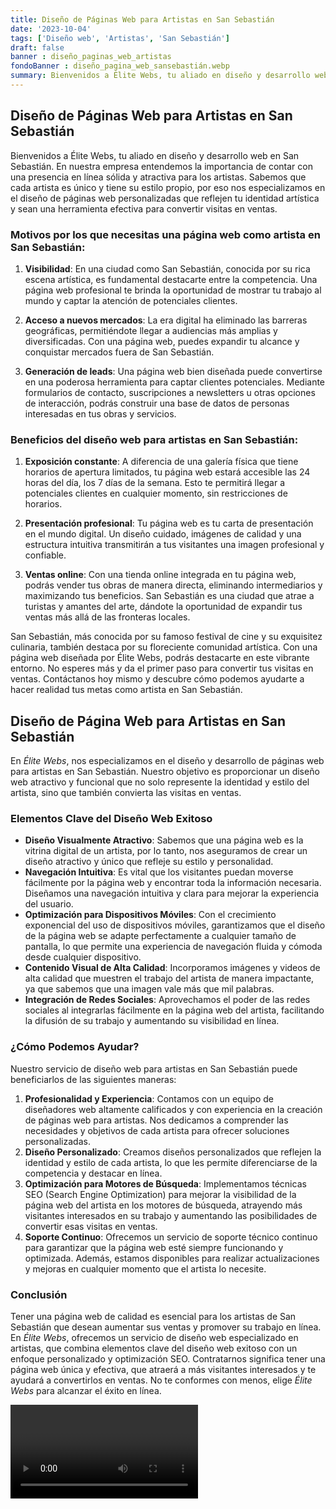 ```yaml
---
title: Diseño de Páginas Web para Artistas en San Sebastián
date: '2023-10-04'
tags: ['Diseño web', 'Artistas', 'San Sebastián']
draft: false
banner : diseño_paginas_web_artistas
fondoBanner : diseño_pagina_web_sansebastián.webp
summary: Bienvenidos a Élite Webs, tu aliado en diseño y desarrollo web en San Sebastián. En nuestra empresa entendemos la importancia de contar con una presencia en línea sólida y atractiva para los artistas. Sabemos que cada artista es único y tiene su estilo propio, por eso nos especializamos en el diseño de páginas web personalizadas que reflejen tu identidad artística y sean una herramienta efectiva para convertir visitas en ventas.
---
```


## Diseño de Páginas Web para Artistas en San Sebastián

Bienvenidos a Élite Webs, tu aliado en diseño y desarrollo web en San Sebastián. En nuestra empresa entendemos la importancia de contar con una presencia en línea sólida y atractiva para los artistas. Sabemos que cada artista es único y tiene su estilo propio, por eso nos especializamos en el diseño de páginas web personalizadas que reflejen tu identidad artística y sean una herramienta efectiva para convertir visitas en ventas.

### Motivos por los que necesitas una página web como artista en San Sebastián:

1. **Visibilidad**: En una ciudad como San Sebastián, conocida por su rica escena artística, es fundamental destacarte entre la competencia. Una página web profesional te brinda la oportunidad de mostrar tu trabajo al mundo y captar la atención de potenciales clientes.

2. **Acceso a nuevos mercados**: La era digital ha eliminado las barreras geográficas, permitiéndote llegar a audiencias más amplias y diversificadas. Con una página web, puedes expandir tu alcance y conquistar mercados fuera de San Sebastián.

3. **Generación de leads**: Una página web bien diseñada puede convertirse en una poderosa herramienta para captar clientes potenciales. Mediante formularios de contacto, suscripciones a newsletters u otras opciones de interacción, podrás construir una base de datos de personas interesadas en tus obras y servicios.

### Beneficios del diseño web para artistas en San Sebastián:

1. **Exposición constante**: A diferencia de una galería física que tiene horarios de apertura limitados, tu página web estará accesible las 24 horas del día, los 7 días de la semana. Esto te permitirá llegar a potenciales clientes en cualquier momento, sin restricciones de horarios.

2. **Presentación profesional**: Tu página web es tu carta de presentación en el mundo digital. Un diseño cuidado, imágenes de calidad y una estructura intuitiva transmitirán a tus visitantes una imagen profesional y confiable.

3. **Ventas online**: Con una tienda online integrada en tu página web, podrás vender tus obras de manera directa, eliminando intermediarios y maximizando tus beneficios. San Sebastián es una ciudad que atrae a turistas y amantes del arte, dándote la oportunidad de expandir tus ventas más allá de las fronteras locales.

San Sebastián, más conocida por su famoso festival de cine y su exquisitez culinaria, también destaca por su floreciente comunidad artística. Con una página web diseñada por Élite Webs, podrás destacarte en este vibrante entorno. No esperes más y da el primer paso para convertir tus visitas en ventas. Contáctanos hoy mismo y descubre cómo podemos ayudarte a hacer realidad tus metas como artista en San Sebastián.

<GifSeo />

<Cta />

## Diseño de Página Web para Artistas en San Sebastián

En *Élite Webs*, nos especializamos en el diseño y desarrollo de páginas web para artistas en San Sebastián. Nuestro objetivo es proporcionar un diseño web atractivo y funcional que no solo represente la identidad y estilo del artista, sino que también convierta las visitas en ventas.

### Elementos Clave del Diseño Web Exitoso

- **Diseño Visualmente Atractivo**: Sabemos que una página web es la vitrina digital de un artista, por lo tanto, nos aseguramos de crear un diseño atractivo y único que refleje su estilo y personalidad.
- **Navegación Intuitiva**: Es vital que los visitantes puedan moverse fácilmente por la página web y encontrar toda la información necesaria. Diseñamos una navegación intuitiva y clara para mejorar la experiencia del usuario.
- **Optimización para Dispositivos Móviles**: Con el crecimiento exponencial del uso de dispositivos móviles, garantizamos que el diseño de la página web se adapte perfectamente a cualquier tamaño de pantalla, lo que permite una experiencia de navegación fluida y cómoda desde cualquier dispositivo.
- **Contenido Visual de Alta Calidad**: Incorporamos imágenes y videos de alta calidad que muestren el trabajo del artista de manera impactante, ya que sabemos que una imagen vale más que mil palabras.
- **Integración de Redes Sociales**: Aprovechamos el poder de las redes sociales al integrarlas fácilmente en la página web del artista, facilitando la difusión de su trabajo y aumentando su visibilidad en línea.

### ¿Cómo Podemos Ayudar?

Nuestro servicio de diseño web para artistas en San Sebastián puede beneficiarlos de las siguientes maneras:

1. **Profesionalidad y Experiencia**: Contamos con un equipo de diseñadores web altamente calificados y con experiencia en la creación de páginas web para artistas. Nos dedicamos a comprender las necesidades y objetivos de cada artista para ofrecer soluciones personalizadas.
2. **Diseño Personalizado**: Creamos diseños personalizados que reflejen la identidad y estilo de cada artista, lo que les permite diferenciarse de la competencia y destacar en línea.
3. **Optimización para Motores de Búsqueda**: Implementamos técnicas SEO (Search Engine Optimization) para mejorar la visibilidad de la página web del artista en los motores de búsqueda, atrayendo más visitantes interesados en su trabajo y aumentando las posibilidades de convertir esas visitas en ventas.
4. **Soporte Continuo**: Ofrecemos un servicio de soporte técnico continuo para garantizar que la página web esté siempre funcionando y optimizada. Además, estamos disponibles para realizar actualizaciones y mejoras en cualquier momento que el artista lo necesite.

### Conclusión

Tener una página web de calidad es esencial para los artistas de San Sebastián que desean aumentar sus ventas y promover su trabajo en línea. En *Élite Webs*, ofrecemos un servicio de diseño web especializado en artistas, que combina elementos clave del diseño web exitoso con un enfoque personalizado y optimización SEO. Contratarnos significa tener una página web única y efectiva, que atraerá a más visitantes interesados y te ayudará a convertirlos en ventas. No te conformes con menos, elige *Élite Webs* para alcanzar el éxito en línea.

<Video />

<CtaBot job='Artistas' city='San Sebastián'/>

<Gmaps query='San Sebastián+españa+maps' />